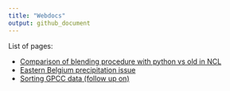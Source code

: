 ```yaml
---
title: "Webdocs"
output: github_document
---
```

    
List of pages:

* [Comparison of blending procedure with python vs old in NCL](./blendComparison.html)
* [Eastern Belgium precipitation issue](./precip_odd_pattern.html)
* [Sorting GPCC data (follow up on)](./gpcc_sorted.html)
